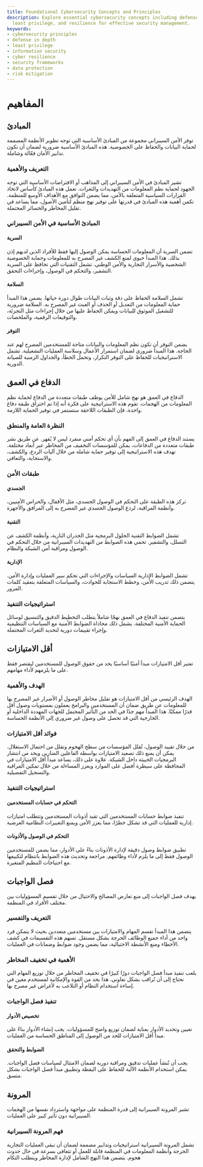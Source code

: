 ```yaml
---
title: Foundational Cybersecurity Concepts and Principles
description: Explore essential cybersecurity concepts including defense in depth,
  least privilege, and resilience for effective security management.
keywords:
- cybersecurity principles
- defense in depth
- least privilege
- information security
- cyber resilience
- security frameworks
- data protection
- risk mitigation
---
```


# المفاهيم

## المبادئ

توفر الأمن السيبراني مجموعة من المبادئ الأساسية التي توجه تطوير الأنظمة المصممة لحماية البيانات والحفاظ على الخصوصية. هذه المبادئ الأساسية ضرورية لضمان أن تكون تدابير الأمان فعّالة وشاملة.

### التعريف والأهمية

تشير المبادئ في الأمن السيبراني إلى المذاهب أو الافتراضات الأساسية التي توجه الجهود لحماية نظم المعلومات من التهديدات والثغرات. تعمل هذه المبادئ كأساس لاتخاذ القرارات السياسية المتعلقة بالأمن، مما يضمن التوافق مع الأهداف الأوسع للمنظمة. تكمن أهمية هذه المبادئ في قدرتها على توفير نهج منظم لتأمين الأصول، مما يساعد في تقليل المخاطر والخسائر المحتملة.

### المبادئ الأساسية في الأمن السيبراني

#### السرية

تضمن السرية أن المعلومات الحساسة يمكن الوصول إليها فقط للأفراد الذين لديهم إذن بذلك. هذا المبدأ حيوي لمنع الكشف غير المصرح به للمعلومات وحماية الخصوصية الشخصية والأسرار التجارية والأمن الوطني. تشمل التقنيات التي تحافظ على السرية التشفير، والتحكم في الوصول، وإجراءات التحقق.

#### السلامة

تشمل السلامة الحفاظ على دقة وثبات البيانات طوال دورة حياتها. يضمن هذا المبدأ حماية المعلومات من التعديل أو الحذف أو العبث غير المصرح به. السلامة ضرورية للتشغيل الموثوق للبيانات ويمكن الحفاظ عليها من خلال إجراءات مثل التجزئة، والتوقيعات الرقمية، والملخصات.

#### التوفر

يضمن التوفر أن تكون نظم المعلومات والبيانات متاحة للمستخدمين المصرح لهم عند الحاجة. هذا المبدأ ضروري لضمان استمرار الأعمال وسلاسة العمليات التشغيلية. تشمل الاستراتيجيات للحفاظ على التوفر التكرار، وتحمل الخطأ، والجداول الزمنية للصيانة الدورية.

## الدفاع في العمق

الدفاع في العمق هو نهج شامل للأمن يوظف طبقات متعددة من الدفاع لحماية نظم المعلومات من الهجمات. تقوم هذه الاستراتيجية على فكرة أنه إذا تم اختراق طبقة دفاع واحدة، فإن الطبقات اللاحقة ستستمر في توفير الحماية اللازمة.

### النظرة العامة والمنطق

يستند الدفاع في العمق إلى الفهم بأن أي تحكم أمني منفرد ليس لا يُقهر. عن طريق نشر طبقات متعددة من الدفاعات، يمكن للمؤسسات التخفيف من المخاطر عبر أبعاد مختلفة. تهدف هذه الاستراتيجية إلى توفير حماية شاملة من خلال آليات الردع، والكشف، والاستجابة، والتعافي.

### طبقات الأمن

#### الجسدي

تركز هذه الطبقة على التحكم في الوصول الجسدي، مثل الأقفال، والحراس الأمنيين، وأنظمة المراقبة، لردع الوصول الجسدي غير المصرح به إلى المرافق والأجهزة.

#### التقنية

تشمل الضوابط التقنية الحلول البرمجية مثل الجدران النارية، وأنظمة الكشف عن التسلل، والتشفير. تحمي هذه الضوابط من التهديدات السيبرانية من خلال التحكم في الوصول ومراقبة أمن الشبكة والنظام.

#### الإدارية

تشمل الضوابط الإدارية السياسات والإجراءات التي تحكم سير العمليات وإدارة الأمن. يتضمن ذلك تدريب الأمن، وخطط الاستجابة للحوادث، والسياسات المتعلقة بتعقيد كلمات المرور.

### استراتيجيات التنفيذ

يتضمن تنفيذ الدفاع في العمق نهجًا شاملاً يتطلب التخطيط الدقيق والتنسيق لوسائل الحماية الأمنية المختلفة. يشمل ذلك محاذاة الضوابط الأمنية مع السياسات التنظيمية وإجراء تقييمات دورية لتحديد الثغرات المحتملة.

## أقل الامتيازات

تعتبر أقل الامتيازات مبدأ أمنيًا أساسيًا يحد من حقوق الوصول للمستخدمين ليقتصر فقط على ما يلزمهم لأداء مهامهم.

### الهدف والأهمية

الهدف الرئيسي من أقل الامتيازات هو تقليل مخاطر الوصول أو الأضرار غير المصرح بها للمعلومات عن طريق ضمان أن المستخدمين والبرامج يعملون بمستويات وصول أقل قدرًا ممكنًا. هذا المبدأ مهم جدًا في الحد من التأثير المحتمل للجهات المهددة الداخلية أو الخارجية التي قد تحصل على وصول غير ضروري إلى الأنظمة الحساسة.

### فوائد أقل الامتيازات

من خلال تقييد الوصول، تُقلل المؤسسات من سطح الهجوم وتقلل من احتمال الاستغلال. يمكن أن يمنع ذلك تصعيد الامتيازات بواسطة الفاعلين الضارين ويحد من انتشار البرمجيات الخبيثة داخل الشبكة. علاوة على ذلك، يساعد مبدأ أقل الامتيازات في المحافظة على سيطرة أفضل على الموارد ويعزز المساءلة من خلال تمكين المراقبة والتسجيل التفصيلية.

### استراتيجيات التنفيذ

#### التحكم في حسابات المستخدمين

تنفيذ ضوابط حسابات المستخدمين التي تقيد أذونات المستخدمين وتتطلب امتيازات إدارية للعمليات التي قد تشكل خطرًا، مما يعزز الأمن ويمنع التغييرات النظامية العرضية.

#### التحكم في الوصول والأذونات

تطبيق ضوابط وصول دقيقة لإدارة الأذونات بناءً على الأدوار، مما يضمن للمستخدمين الوصول فقط إلى ما يلزم لأداء وظائفهم. مراجعة وتحديث هذه الضوابط بانتظام لتكييفها مع احتياجات التنظيم المتغيرة.

## فصل الواجبات

يهدف فصل الواجبات إلى منع تعارض المصالح والاحتيال من خلال تقسيم المسؤوليات بين مختلف الأفراد في المنظمة.

### التعريف والتفسير

يتضمن هذا المبدأ تقسم المهام والامتيازات بين مستخدمين متعددين بحيث لا يتمكن فرد واحد من أداء جميع الوظائف الحرجة بشكل مستقل. تسهم هذه التقسيمات في كشف الأخطاء ومنع الأنشطة الاحتيالية، مما يضمن وجود ضوابط وضمانات في العمليات.

### الأهمية في تخفيف المخاطر

يلعب تنفيذ مبدأ فصل الواجبات دورًا كبيرًا في تخفيف المخاطر من خلال توزيع المهام التي تحتاج إلى أن تُراقب بشكل تعاوني. هذا يحد من القوة والإمكانية لمستخدم معين في إساءة استخدام النظام أو التلاعب به لأغراض غير مصرح بها.

### تنفيذ فصل الواجبات

#### تخصيص الأدوار

تعيين وتحديد الأدوار بعناية لضمان توزيع واضح للمسؤوليات. يجب إنشاء الأدوار بناءً على مبدأ أقل الامتيازات للحد من الوصول إلى المناطق الحساسة من العمليات.

#### الضوابط والتحقق

يجب أن تُنشأ عمليات تدقيق ومراقبة دورية لضمان الامتثال لسياسات فصل الواجبات. يمكن استخدام الأنظمة الآلية للحفاظ على اليقظة وتطبيق مبدأ فصل الواجبات بشكل متسق.

## المرونة

تشير المرونة السيبرانية إلى قدرة المنظمة على مواجهة واسترداد نفسها من الهجمات السيبرانية دون تأثير كبير على العمليات.

### فهم المرونة السيبرانية

تشمل المرونة السيبرانية استراتيجيات وتدابير مصممة لضمان أن تبقى العمليات التجارية الحرجة وأنظمة المعلومات في المنظمة قابلة للعمل أو تتعافى بسرعة في حال حدوث هجوم. يتضمن هذا النهج الشامل لإدارة المخاطر ويتطلب التكام